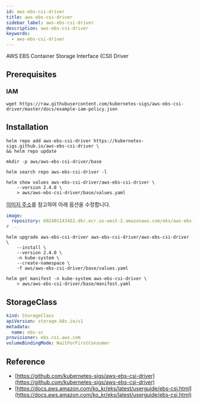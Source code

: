 ```yaml
---
id: aws-ebs-csi-driver
title: aws-ebs-csi-driver
sidebar_label: aws-ebs-csi-driver
description: aws-ebs-csi-driver
keywords:
  - aws-ebs-csi-driver
---
```


AWS EBS Container Storage Interface (CSI) Driver

## Prerequisites

### IAM

```shell
wget https://raw.githubusercontent.com/kubernetes-sigs/aws-ebs-csi-driver/master/docs/example-iam-policy.json
```

## Installation

```shell
helm repo add aws-ebs-csi-driver https://kubernetes-sigs.github.io/aws-ebs-csi-driver \
&& helm repo update
```

```shell
mkdir -p aws/aws-ebs-csi-driver/base
```

```shell
helm search repo aws-ebs-csi-driver -l
```

```shell
helm show values aws-ebs-csi-driver/aws-ebs-csi-driver \
    --version 2.4.0 \
    > aws/aws-ebs-csi-driver/base/values.yaml
```

[이미지 주소](https://docs.aws.amazon.com/ko_kr/eks/latest/userguide/add-ons-images.html)를 참고하여 아래 옵션을 수정합니다.

```yaml title="aws/aws-ebs-csi-driver/base/values.yaml"
image:
  repository: 602401143452.dkr.ecr.us-west-2.amazonaws.com/eks/aws-ebs-csi-driver
# ...
```

```shell
helm upgrade aws-ebs-csi-driver aws-ebs-csi-driver/aws-ebs-csi-driver \
    --install \
    --version 2.4.0 \
    -n kube-system \
    --create-namespace \
    -f aws/aws-ebs-csi-driver/base/values.yaml
```

```shell
helm get manifest -n kube-system aws-ebs-csi-driver \
    > aws/aws-ebs-csi-driver/base/manifest.yaml
```

## StorageClass

```yaml title="ebs-sc.yaml"
kind: StorageClass
apiVersion: storage.k8s.io/v1
metadata:
  name: ebs-sc
provisioner: ebs.csi.aws.com
volumeBindingMode: WaitForFirstConsumer
```

## Reference

- [https://github.com/kubernetes-sigs/aws-ebs-csi-driver](https://github.com/kubernetes-sigs/aws-ebs-csi-driver)
- [https://docs.aws.amazon.com/ko_kr/eks/latest/userguide/ebs-csi.html](https://docs.aws.amazon.com/ko_kr/eks/latest/userguide/ebs-csi.html)
